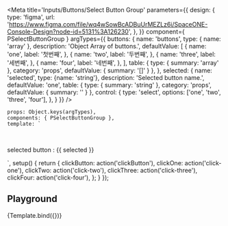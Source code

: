 
<Meta
    title='Inputs/Buttons/Select Button Group'
    parameters={{
        design: {
            type: 'figma',
            url: 'https://www.figma.com/file/wq4wSowBcADBuUrMEZLz6i/SpaceONE-Console-Design?node-id=5131%3A126230',
        },
    }}
    component={ PSelectButtonGroup }
    argTypes={{
        buttons: {
            name: 'buttons',
            type: { name: 'array' },
            description: 'Object Array of buttons.',
            defaultValue: [
                {
                    name: 'one',
                    label: '첫번째',
                },
                {
                    name: 'two',
                    label: '두번째',
                },
                {
                    name: 'three',
                    label: '세번째',
                },
                {
                    name: 'four',
                    label: '네번째',
                },
            ],
            table: {
                type: {
                    summary: 'array'
                },
                category: 'props',
                defaultValue: {
                    summary: '[]'
                }
            },
        },
        selected: {
            name: 'selected',
            type: {name: 'string'},
            description: 'Selected button name.',
            defaultValue: 'one',
            table: {
                type: {
                    summary: 'string'
                },
                category: 'props',
                defaultValue: {
                    summary: ''
                }
            },
            control: {
                type: 'select',
                options: ['one', 'two', 'three', 'four'],
            },
        }
    }}
/>

    props: Object.keys(argTypes),
    components: { PSelectButtonGroup },
    template: `
<div style="align-items:center; justify-content:center;">
    <p-select-button-group
        :buttons="buttons"
        :selected.sync="selected"
        @clickButton="clickButton"
        @click-one="clickOne"
        @click-two="clickTwo"
        @click-three="clickThree"
        @click-four="clickFour"
    />
    <br>
    <p>selected button : {{ selected }}</p>
</div>`,
    setup() {
        return {
            clickButton: action('clickButton'),
            clickOne: action('click-one'),
            clickTwo: action('click-two'),
            clickThree: action('click-three'),
            clickFour: action('click-four'),
        };
    }
});

## Playground
<Canvas>
    <Story name="playground" >
        {Template.bind({})}
    </Story>
</Canvas>

<ArgsTable story="playground" />
